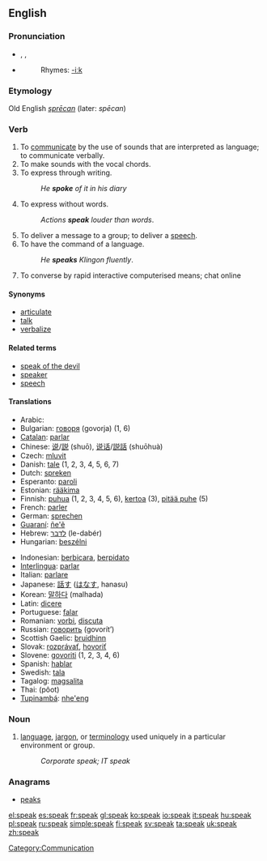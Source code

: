 ==English==

{{rank|free|return|call|354|speak|land|why|women}}

===Pronunciation===
*{{IPA|/spēk/}}, {{IPA|/spiːk/}}, {{SAMPA|/spi:k/}}
*{{audio|en-us-speak.ogg|Audio (US)}}
*:Rhymes: [[Rhymes:English:-iːk|-iːk]]

===Etymology===
Old English ''[[sprēcan]]'' (later: ''spēcan'')

===Verb===
{{en-verb|speaks|speaking|'''[[spoke]]''' ''or archaic'', '''[[spake]]'''|spoken}}

# To [[communicate]] by the use of sounds that are interpreted as language; to communicate verbally.
# To make sounds with the vocal chords.
# To express through writing.
#: ''He '''spoke''' of it in his diary''
# To express without words.
#: ''Actions '''speak''' louder than words''.
# To deliver a message to a group; to deliver a [[speech]].
# To have the command of a language.
#: ''He '''speaks''' Klingon fluently''.
# To converse by rapid interactive computerised means; chat online

====Synonyms====
*[[articulate]]
*[[talk]]
*[[verbalize]]

====Related terms====
*[[speak of the devil]]
*[[speaker]]
*[[speech]]

====Translations====
{{top}}
*Arabic: {{ARchar|[[تحدث]]}} {{Unicode|(taħáddaθa)}}
*Bulgarian: [[говоря]] (govorja) (1, 6)
*[[Catalan]]: [[parlar]]
*Chinese: [[说]]/[[説]] (shuō), [[说话]]/[[説話]] (shuōhuà)
*Czech: [[mluvit]]
*Danish: [[tale#Danish|tale]] (1, 2, 3, 4, 5, 6, 7)
*Dutch: [[spreken]]
*Esperanto: [[paroli]]
*Estonian: [[rääkima]]
*Finnish: [[puhua]] (1, 2, 3, 4, 5, 6), [[kertoa]] (3), [[pitää puhe]] (5)
*French: [[parler]]
*German: [[sprechen]]
*[[Guaraní]]: [[ñe'ẽ]]
*Hebrew: [[לדבר]] (le-dabér)
*Hungarian: [[beszélni]]
{{mid}}
*Indonesian: [[bicara|berbicara]], [[pidato|berpidato]]
*[[Interlingua]]: [[parlar]]
*Italian: [[parlare]]
*Japanese: [[話す]] ([[はなす]], hanasu)
*Korean: [[말하다]] (malhada)
*Latin: [[dicere]]
*Portuguese: [[falar]]
*Romanian: [[vorbi]],  [[discuta]]
*Russian: [[говорить]] (govorít’)
*Scottish Gaelic: [[bruidhinn]]
*Slovak: [[rozprávať]], [[hovoriť]]
*Slovene: [[govoriti]] (1, 2, 3, 4, 6)
*Spanish: [[hablar]]
*Swedish: [[tala]]
*Tagalog: [[magsalita]]
*Thai: {{THchar|[[พูด]]}} (pôot)
*[[Tupinambá]]: [[nhe'eng]]
{{bottom}}

===Noun===
{{en-noun|-}}

# [[language]], [[jargon]], or [[terminology]] used uniquely in a particular environment or group.
#: ''Corporate speak; IT speak''

===Anagrams===
*[[peaks]]

[[Category:Communication]]

[[el:speak]]
[[es:speak]]
[[fr:speak]]
[[gl:speak]]
[[ko:speak]]
[[io:speak]]
[[it:speak]]
[[hu:speak]]
[[pl:speak]]
[[ru:speak]]
[[simple:speak]]
[[fi:speak]]
[[sv:speak]]
[[ta:speak]]
[[uk:speak]]
[[zh:speak]]